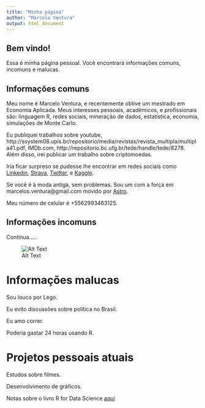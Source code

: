 ```yaml
---
title: "Minha página"
author: "Marcelo Ventura"
output: html_document
---
```


## Bem vindo!

Essa é minha página pessoal. Você encontrará informações comuns, incomuns e malucas.

## Informações comuns

Meu nome é Marcelo Ventura, e recentemente obtive um mestrado em Economia Aplicada. Meus interesses pessoais, acadêmicos, e profissionais são: linguagem R, redes sociais, mineração de dados, estatística, economia, simulações de Monte Carlo. 

Eu publiquei trabalhos sobre youtube, http://ssystem08.upis.br/repositorio/media/revistas/revista_multipla/multipla41.pdf, IMDb.com, http://repositorio.bc.ufg.br/tede/handle/tede/8278. Além disso, irei publicar um trabalho sobre criptomoedas. 

Iria ficar surpreso se pudesse lhe encontrar em redes sociais como [Linkedin]( https://www.linkedin.com/in/marcelo-ventura-8542a9a6/), [Strava]( https://www.strava.com/athletes/19622799), [Twitter]( https://www.twitter.com/marcelosventura), e [Kaggle]( https://www.kaggle.com/marceloventura).

Se você é à moda antiga, sem problemas. Sou um com a força em marcelos.ventura@gmail.com movido por [Astro](www.helloastro.com).

Meu número de celular é +5562993463125.

## Informações incomuns

Continua.....

![Alt Text](https://media.giphy.com/media/xT5LMWNOjGqJzUfyve/giphy.gif)

# Informações malucas

Sou louco por Lego.

Eu evito discussões sobre política no Brasil.

Eu amo correr.

Poderia gastar 24 horas usando R.

# Projetos pessoais atuais

Estudos sobre filmes.

Desenvolvimento de gráficos.

Notas sobre o livro R for Data Science [aqui]()